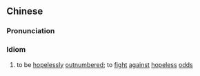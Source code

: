 {{also|寡不敌众}}
==Chinese==
{{zh-forms|s=寡不敌众}}

===Pronunciation===
{{zh-pron
|m=guǎ 不 dí zhòng
|cat=id
}}

===Idiom===
{{zh-idiom}}

# to be [[hopelessly]] [[outnumbered]]; to [[fight]] [[against]] [[hopeless]] [[odds]]